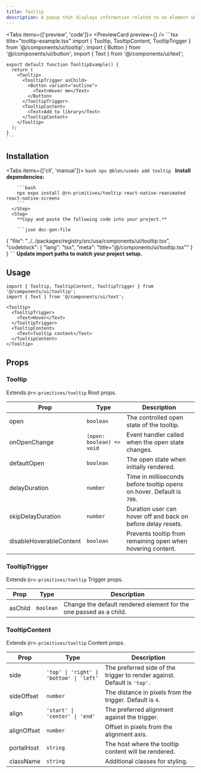 ```yaml
---
title: Tooltip
description: A popup that displays information related to an element when the element receives keyboard focus, the mouse hovers over it, or when it is pressed.
---
```



<Tabs items={['preview', 'code']}>
  <Tab value="preview">
    <PreviewCard preview={<TooltipPreview />} />
  </Tab>
  <Tab value="code">
    ```tsx title="tooltip-example.tsx"
    import { Tooltip, TooltipContent, TooltipTrigger } from '@/components/ui/tooltip';
    import { Button } from '@/components/ui/button';
    import { Text } from '@/components/ui/text';

    export default function TooltipExample() {
      return (
        <Tooltip>
          <TooltipTrigger asChild>
            <Button variant="outline">
              <Text>Hover me</Text>
            </Button>
          </TooltipTrigger>
          <TooltipContent>
            <Text>Add to library</Text>
          </TooltipContent>
        </Tooltip>
      );
    }
    ```
  </Tab>
</Tabs>

## Installation

<Tabs items={['cli', 'manual']}>
  <Tab value="cli">
    <Steps>
      <Step>
        ```bash
        npx @blen/usmds add tooltip
        ```
      </Step>
    </Steps>
  </Tab>
  <Tab value="manual">
    <Steps>
      <Step>
        **Install dependencies:**

        ```bash
        npx expo install @rn-primitives/tooltip react-native-reanimated react-native-screens
        ```
      </Step>
      <Step>
        **Copy and paste the following code into your project.**

        ```json doc-gen:file
{
  "file": "../../packages/registry/src/usa/components/ui/tooltip.tsx",
  "codeblock": {
    "lang": "tsx",
    "meta": "title=\"@/components/ui/tooltip.tsx\""
  }
}
        ```
      </Step>
      <Step>
        **Update import paths to match your project setup.**
      </Step>
    </Steps>
  </Tab>
</Tabs>

## Usage

```tsx
import { Tooltip, TooltipContent, TooltipTrigger } from '@/components/ui/tooltip';
import { Text } from '@/components/ui/text';

<Tooltip>
  <TooltipTrigger>
    <Text>Hover</Text>
  </TooltipTrigger>
  <TooltipContent>
    <Text>Tooltip content</Text>
  </TooltipContent>
</Tooltip>
```

## Props

### Tooltip

Extends `@rn-primitives/tooltip` Root props.

| Prop | Type | Description |
|------|------|-------------|
| open | `boolean` | The controlled open state of the tooltip. |
| onOpenChange | `(open: boolean) => void` | Event handler called when the open state changes. |
| defaultOpen | `boolean` | The open state when initially rendered. |
| delayDuration | `number` | Time in milliseconds before tooltip opens on hover. Default is `700`. |
| skipDelayDuration | `number` | Duration user can hover off and back on before delay resets. |
| disableHoverableContent | `boolean` | Prevents tooltip from remaining open when hovering content. |

### TooltipTrigger

Extends `@rn-primitives/tooltip` Trigger props.

| Prop | Type | Description |
|------|------|-------------|
| asChild | `boolean` | Change the default rendered element for the one passed as a child. |

### TooltipContent

Extends `@rn-primitives/tooltip` Content props.

| Prop | Type | Description |
|------|------|-------------|
| side | `'top' \| 'right' \| 'bottom' \| 'left'` | The preferred side of the trigger to render against. Default is `'top'`. |
| sideOffset | `number` | The distance in pixels from the trigger. Default is `4`. |
| align | `'start' \| 'center' \| 'end'` | The preferred alignment against the trigger. |
| alignOffset | `number` | Offset in pixels from the alignment axis. |
| portalHost | `string` | The host where the tooltip content will be rendered. |
| className | `string` | Additional classes for styling. |

